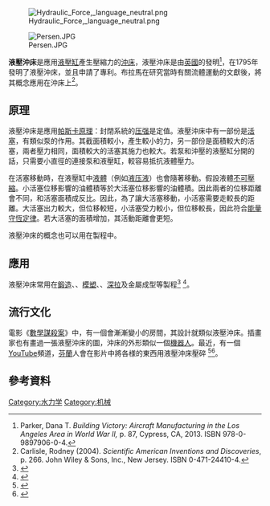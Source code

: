 [[Image:Hydraulic_Force,_language_neutral.png|thumb]]

[[File:Persen.JPG|thumb]]

'''液壓沖床'''是應用[[液壓缸|液壓缸]]產生壓縮力的[[沖床|沖床]]，液壓沖床是由[[英國|英國]]的{{le|約瑟·布拉馬|Joseph Bramah}}發明<ref>Parker, Dana T. ''Building Victory: Aircraft Manufacturing in the Los Angeles Area in World War II,'' p. 87, Cypress, CA, 2013. ISBN 978-0-9897906-0-4.</ref>，在1795年發明了液壓沖床，並且申請了專利。布拉馬在研究當時有關流體運動的文獻後，將其概念應用在沖床上<ref>Carlisle, Rodney (2004). ''Scientific American Inventions and Discoveries'', p. 266. John Wiley & Sons, Inc., New Jersey. ISBN 0-471-24410-4.</ref>。

==原理==
液壓沖床是應用[[帕斯卡原理|帕斯卡原理]]：封閉系統的[[压强|压强]]是定值。液壓沖床中有一部份是[[活塞|活塞]]，有類似泵的作用。其截面積較小，產生較小的力，另一部份是面積較大的活塞，兩者壓力相同，面積較大的活塞其施力也較大。若泵和沖壓的液壓缸分開的話，只需要小直徑的{{le|管 (輸送流體)|Tube (fluid conveyance)|管}}連接泵和液壓缸，較容易抵抗液體壓力。

在活塞移動時，在液壓缸中[[液體|液體]]（例如[[液压液|液压液]]）也會隨著移動。假設液體[[不可壓縮|不可壓縮]]。小活塞位移影響的油體積等於大活塞位移影響的油體積。因此兩者的位移距離會不同，和活塞面積成反比。因此，為了讓大活塞移動，小活塞需要走較長的距離。大活塞出力較大，但位移較短，小活塞受力較小，但位移較長，因此符合[[能量守恆定律|能量守恆定律]]。若大活塞的面積增加，其活動距離會更短。

液壓沖床的概念也可以用在{{le|液壓成形|hydroforming}}製程中。

==應用==
液壓沖床常用在[[鍛造|鍛造]]、{{le|鉚接|Clinching (metalworking)}}、[[模塑|模塑]]、{{le|下料|Blanking (metalworking)}}、[[深拉|深拉]]及金屬成型等製程<ref>{{cite web |title=Video of hydraulic press |url=http://tekaonline.com/en/portfolio/pratika-hydraulic-press-eco-series/ |publisher=Tekameccanica |work=tekaonline.com |date=2 September 2015 |accessdate=2 September 2015 }}{{dead link|date=2018年1月 |bot=InternetArchiveBot |fix-attempted=yes }}</ref>
<ref>{{cite web |title=Advantages of Hydraulic Presses |url=http://www.metalformingfacts.com/productivity-solutions/Advantages-of-Hydraulic-Presses.html |publisher=The Lubrizol Corporation |work=MetalFormingFacts.com |date=4 February 2013 |accessdate=23 August 2013 |deadurl=yes |archiveurl=https://web.archive.org/web/20131020104121/http://metalformingfacts.com/productivity-solutions/Advantages-of-Hydraulic-Presses.html |archivedate=2013年10月20日 }}</ref>。

==流行文化==
電影《[[數學謀殺案|數學謀殺案]]》中，有一個會漸漸變小的房間，其設計就類似液壓沖床。插畫家{{le|Boris Artzybasheff|Boris Artzybasheff}}也有畫過一張液壓沖床的圖，沖床的外形類似一個[[機器人|機器人]]。最近，有一個[[YouTube|YouTube]]頻道{{le|Hydraulic Press Channel|Hydraulic Press Channel}}，[[芬蘭|芬蘭]]人{{le|Lauri Vuohensilta|Lauri Vuohensilta}}會在影片中將各様的東西用液壓沖床壓碎<!--quickly rose to fame.--><ref>{{Cite web|url=https://www.youtube.com/channel/UCcMDMoNu66_1Hwi5-MeiQgw|title=Hydraulic Press Channel|website=YouTube|access-date=2016-05-31|archive-date=2021-04-07|archive-url=https://web.archive.org/web/20210407121137/https://www.youtube.com/channel/UCcMDMoNu66_1Hwi5-MeiQgw|dead-url=no}}</ref><ref>{{Cite web|url=https://www.washingtonpost.com/news/morning-mix/wp/2016/04/19/the-man-who-loves-to-crush-things-and-his-growing-audience-of-people-who-love-to-watch/|title=Welcome to the ‘Hydraulic Press’ YouTube channel, a truly crushing experience|website=The Washington Post|access-date=2016-06-01|archive-date=2019-03-22|archive-url=https://web.archive.org/web/20190322221345/https://www.washingtonpost.com/news/morning-mix/wp/2016/04/19/the-man-who-loves-to-crush-things-and-his-growing-audience-of-people-who-love-to-watch/|dead-url=no}}</ref>。

==參考資料==
{{reflist}}

{{Commons category|Hydraulic presses}}

{{水力學}}
[[Category:水力学|Category:水力学]]
[[Category:机械|Category:机械]]